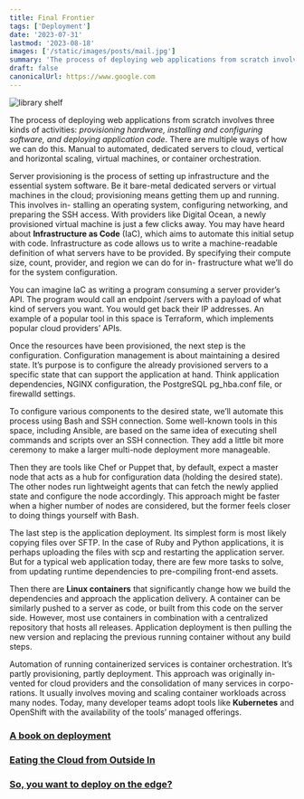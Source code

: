 ```yaml
---
title: Final Frontier
tags: ['Deployment']
date: '2023-07-31'
lastmod: '2023-08-18'
images: ['/static/images/posts/mail.jpg']
summary: 'The process of deploying web applications from scratch involves three kinds of activities: provisioning hardware, installing and configuring software, and deploying application code. There are multiple ways of how we can do this. Manual to automated, dedicated servers to cloud, vertical and horizontal scal- ing, virtual machines, or container orchestration.'
draft: false
canonicalUrl: https://www.google.com
---
```


<Image
  className="w-full rounded-xl"
  alt="library shelf"
  src="/static/images/posts/mail.jpg"
  width={450}
  height={250}
/>

<TOCInline toc={props.toc} asDisclosure toHeading={3} />

The process of deploying web applications from scratch involves three kinds of activities: _provisioning hardware, installing and configuring software, and deploying application code_. There are multiple ways of how we can do this. Manual to automated, dedicated servers to cloud, vertical and horizontal scaling, virtual machines, or container orchestration.

Server provisioning is the process of setting up infrastructure and the essential system software. Be it bare-metal dedicated servers or virtual machines in the cloud; provisioning means getting them up and running. This involves in- stalling an operating system, configuring networking, and preparing the SSH access. With providers like Digital Ocean, a newly provisioned virtual machine is just a few clicks away.
You may have heard about **Infrastructure as Code** (IaC), which aims to automate this initial setup with code. Infrastructure as code allows us to write a machine-readable definition of what servers have to be provided. By specifying their compute size, count, provider, and region we can do for in- frastructure what we’ll do for the system configuration.

You can imagine IaC as writing a program consuming a server provider’s API. The program would call an endpoint /servers with a payload of what kind of servers you want. You would get back their IP addresses. An example of a popular tool in this space is Terraform, which implements popular cloud providers’ APIs.

Once the resources have been provisioned, the next step is the configuration. Configuration management is about maintaining a desired state. It’s purpose is to configure the already provisioned servers to a specific state that can support the application at hand. Think application dependencies, NGINX configuration, the PostgreSQL pg_hba.conf file, or firewalld settings.

To configure various components to the desired state, we’ll automate this process using Bash and SSH connection. Some well-known tools in this space, including Ansible, are based on the same idea of executing shell commands and scripts over an SSH connection. They add a little bit more ceremony to make a larger multi-node deployment more manageable.

Then they are tools like Chef or Puppet that, by default, expect a master node that acts as a hub for configuration data (holding the desired state). The other nodes run lightweight agents that can fetch the newly applied state and configure the node accordingly. This approach might be faster when a higher number of nodes are considered, but the former feels closer to doing things yourself with Bash.

The last step is the application deployment. Its simplest form is most likely copying files over SFTP. In the case of Ruby and Python applications, it is perhaps uploading the files with scp and restarting the application server. But for a typical web application today, there are few more tasks to solve, from updating runtime dependencies to pre-compiling front-end assets.

Then there are **Linux containers** that significantly change how we build the dependencies and approach the application delivery. A container can be similarly pushed to a server as code, or built from this code on the server side. However, most use containers in combination with a centralized repository that hosts all releases. Application deployment is then pulling the new version and replacing the previous running container without any build steps.

Automation of running containerized services is container orchestration. It’s partly provisioning, partly deployment. This approach was originally in- vented for cloud providers and the consolidation of many services in corpo- rations. It usually involves moving and scaling container workloads across many nodes. Today, many developer teams adopt tools like **Kubernetes** and OpenShift with the availability of the tools’ managed offerings.

### [A book on deployment](https://deploymentfromscratch.com)

### [Eating the Cloud from Outside In](https://www.swyx.io/cloudflare-go)

### [So, you want to deploy on the edge?](https://zknill.io/posts/edge-database/)
